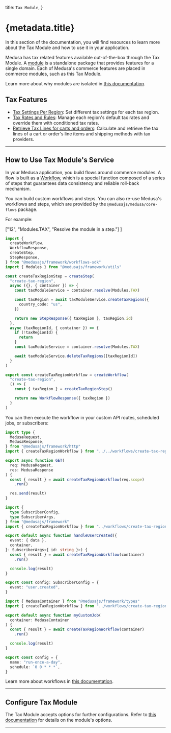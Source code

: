 
  title: `Tax Module`,
}

# {metadata.title}

In this section of the documentation, you will find resources to learn more about the Tax Module and how to use it in your application.

Medusa has tax related features available out-of-the-box through the Tax Module. A [module](!docs!/learn/fundamentals/modules) is a standalone package that provides features for a single domain. Each of Medusa's commerce features are placed in commerce modules, such as this Tax Module.

<Note>

Learn more about why modules are isolated in [this documentation](!docs!/learn/fundamentals/modules/isolation).

</Note>

## Tax Features

- [Tax Settings Per Region](./tax-region/page.mdx): Set different tax settings for each tax region.
- [Tax Rates and Rules](./tax-rates-and-rules/page.mdx): Manage each region's default tax rates and override them with conditioned tax rates.
- [Retrieve Tax Lines for carts and orders](./tax-calculation-with-provider/page.mdx): Calculate and retrieve the tax lines of a cart or order's line items and shipping methods with tax providers.

---

## How to Use Tax Module's Service

In your Medusa application, you build flows around commerce modules. A flow is built as a [Workflow](!docs!/learn/fundamentals/workflows), which is a special function composed of a series of steps that guarantees data consistency and reliable roll-back mechanism. 

You can build custom workflows and steps. You can also re-use Medusa's workflows and steps, which are provided by the `@medusajs/medusa/core-flows` package.

For example:

  ["12", "Modules.TAX", "Resolve the module in a step."]
]

```ts title="src/workflows/create-tax-region.ts" highlights={highlights}
import { 
  createWorkflow, 
  WorkflowResponse,
  createStep,
  StepResponse,
} from "@medusajs/framework/workflows-sdk"
import { Modules } from "@medusajs/framework/utils"

const createTaxRegionStep = createStep(
  "create-tax-region",
  async ({}, { container }) => {
    const taxModuleService = container.resolve(Modules.TAX)

    const taxRegion = await taxModuleService.createTaxRegions({
      country_code: "us",
    })

    return new StepResponse({ taxRegion }, taxRegion.id)
  },
  async (taxRegionId, { container }) => {
    if (!taxRegionId) {
      return
    }
    const taxModuleService = container.resolve(Modules.TAX)

    await taxModuleService.deleteTaxRegions([taxRegionId])
  }
)

export const createTaxRegionWorkflow = createWorkflow(
  "create-tax-region",
  () => {
    const { taxRegion } = createTaxRegionStep()

    return new WorkflowResponse({ taxRegion })
  }
)
```

You can then execute the workflow in your custom API routes, scheduled jobs, or subscribers:

<CodeTabs group="resource-types">
  <CodeTab label="API Route" value="api-route">
    
```ts title="src/api/workflow/route.ts" highlights={[["11"], ["12"]]} collapsibleLines="1-6" expandButtonLabel="Show Imports"
import type {
  MedusaRequest,
  MedusaResponse,
} from "@medusajs/framework/http"
import { createTaxRegionWorkflow } from "../../workflows/create-tax-region"

export async function GET(
  req: MedusaRequest,
  res: MedusaResponse
) {
  const { result } = await createTaxRegionWorkflow(req.scope)
    .run()

  res.send(result)
}
```

  </CodeTab>
  <CodeTab label="Subscriber" value="subscriber">
    
```ts title="src/subscribers/user-created.ts" highlights={[["11"], ["12"]]} collapsibleLines="1-6" expandButtonLabel="Show Imports"
import {
  type SubscriberConfig,
  type SubscriberArgs,
} from "@medusajs/framework"
import { createTaxRegionWorkflow } from "../workflows/create-tax-region"

export default async function handleUserCreated({
  event: { data },
  container,
}: SubscriberArgs<{ id: string }>) {
  const { result } = await createTaxRegionWorkflow(container)
    .run()

  console.log(result)
}

export const config: SubscriberConfig = {
  event: "user.created",
}
```

  </CodeTab>
  <CodeTab label="Scheduled Job" value="scheduled-job">
    
```ts title="src/jobs/run-daily.ts" highlights={[["7"], ["8"]]}
import { MedusaContainer } from "@medusajs/framework/types"
import { createTaxRegionWorkflow } from "../workflows/create-tax-region"

export default async function myCustomJob(
  container: MedusaContainer
) {
  const { result } = await createTaxRegionWorkflow(container)
    .run()

  console.log(result)
}

export const config = {
  name: "run-once-a-day",
  schedule: `0 0 * * *`,
}
```

  </CodeTab>
</CodeTabs>

Learn more about workflows in [this documentation](!docs!/learn/fundamentals/workflows).

---

## Configure Tax Module

The Tax Module accepts options for further configurations. Refer to [this documentation](./module-options/page.mdx) for details on the module's options.

---

<CommerceModuleSections />